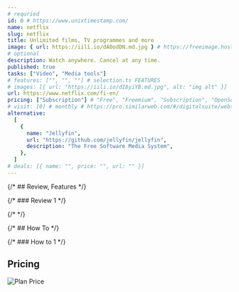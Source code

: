 ```yaml
---
# requried
id: 0 # https://www.unixtimestamp.com/
name: netflix
slug: netflix
title: Unlimited films, TV programmes and more
image: { url: https://iili.io/dA0odDN.md.jpg } # https://freeimage.host/
# optional
description: Watch anywhere. Cancel at any time.
published: true
tasks: ["Video", "Media tools"]
# features: ["", "", ""] # selection.ts FEATURES
# images: [{ url: "https://iili.io/dI8yiYB.md.jpg", alt: "img alt" }]
url: https://www.netflix.com/fi-en/
pricing: ["Subscription"] # "Free", "Freemium", "Subscription", "OpenSource", "Paid"
# visit: [0] # monthly # https://pro.similarweb.com/#/digitalsuite/websiteanalysis/home
alternative:
  [
    {
      name: "Jellyfin",
      url: "https://github.com/jellyfin/jellyfin",
      description: "The Free Software Media System",
    },
  ]
# deals: [{ name: "", price: "", url: "" }]
---
```


{/* ## Review, Features */}

{/* ### Review 1 */}

{/* <DetailYoutube videoId="" startTime={0} /> */}

{/* ## How To */}

{/* ### How to 1 */}

## Pricing

<Img
  src="https://p140.p3.n0.cdn.zight.com/items/d5uXZGEb/11d8f3ce-7cbd-4c44-a1b4-5f77ed518c73.jpg"
  alt="Plan Price"
/>
